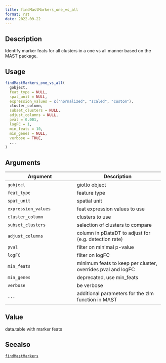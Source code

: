 ```yaml
--- 
title: findMastMarkers_one_vs_all 
format: rst 
date: 2022-09-22 
--- 
```


## Description

Identify marker feats for all clusters in a one vs all manner based on the MAST package.


## Usage

```r
findMastMarkers_one_vs_all(
  gobject,
  feat_type = NULL,
  spat_unit = NULL,
  expression_values = c("normalized", "scaled", "custom"),
  cluster_column,
  subset_clusters = NULL,
  adjust_columns = NULL,
  pval = 0.001,
  logFC = 1,
  min_feats = 10,
  min_genes = NULL,
  verbose = TRUE,
  ...
)
```


## Arguments

Argument      |Description
------------- |----------------
`gobject`     |     giotto object
`feat_type`     |     feature type
`spat_unit`     |     spatial unit
`expression_values`     |     feat expression values to use
`cluster_column`     |     clusters to use
`subset_clusters`     |     selection of clusters to compare
`adjust_columns`     |     column in pDataDT to adjust for (e.g. detection rate)
`pval`     |     filter on minimal p-value
`logFC`     |     filter on logFC
`min_feats`     |     minimum feats to keep per cluster, overrides pval and logFC
`min_genes`     |     deprecated, use min_feats
`verbose`     |     be verbose
`...`     |     additional parameters for the zlm function in MAST


## Value

data.table with marker feats


## Seealso

[`findMastMarkers`](#findmastmarkers)


